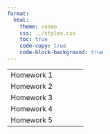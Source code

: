 ```yaml
---
format:
  html:
    theme: cosmo
    css: ../styles.css
    toc: true
    code-copy: true
    code-block-background: true
---
```


|         |     |
|---------|-----|
| Homework 1 | <!--[Rmd](https://github.com/berkeley-stat153/fall-2024/tree/main/homeworks/homework1/homework1.Rmd), [html](homeworks/homework1/homework1.html), [source](https://github.com/berkeley-stat153/fall-2024/tree/main/homeworks/homework1)--> |
| Homework 2 | <!--[Rmd](https://github.com/berkeley-stat153/fall-2024/tree/main/homeworks/homework2/homework2.Rmd), [html](homeworks/homework2/homework2.html), [source](https://github.com/berkeley-stat153/fall-2024/tree/main/homeworks/homework2)--> |
| Homework 3 | <!--[Rmd](https://github.com/berkeley-stat153/fall-2024/tree/main/homeworks/homework3/homework3.Rmd), [html](homeworks/homework3/homework3.html), [source](https://github.com/berkeley-stat153/fall-2024/tree/main/homeworks/homework3)--> |
| Homework 4 | <!--[Rmd](https://github.com/berkeley-stat153/fall-2024/tree/main/homeworks/homework4/homework4.Rmd), [html](homeworks/homework4/homework4.html), [source](https://github.com/berkeley-stat153/fall-2024/tree/main/homeworks/homework4)--> |
| Homework 5 | <!--[Rmd](https://github.com/berkeley-stat153/fall-2024/tree/main/homeworks/homework4/homework4.Rmd), [html](homeworks/homework4/homework4.html), [source](https://github.com/berkeley-stat153/fall-2024/tree/main/homeworks/homework4)--> |